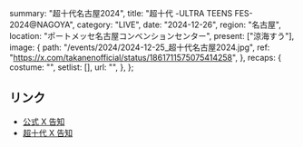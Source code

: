   summary: "超十代名古屋2024",
  title: "超十代 -ULTRA TEENS FES- 2024@NAGOYA",
  category: "LIVE",
  date: "2024-12-26",
  region: "名古屋",
  location: "ポートメッセ名古屋コンベンションセンター",
  present: ["涼海すう"],
  image: {
    path: "/events/2024/2024-12-25_超十代名古屋2024.jpg",
    ref: "https://x.com/takanenofficial/status/1861711575075414258",
  },
  recaps: {
    costume: "",
    setlist: [],
    url: "",
  },
};

## リンク

- [公式 X 告知](https://x.com/takanenofficial/status/1861711575075414258)
- [超十代 X 告知](https://x.com/CHOJUDAI_JAPAN/status/1861696478508642632)

